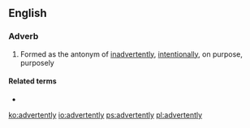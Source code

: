 ==English==

===Adverb===
{{en-adv|-}}

# Formed as the antonym of [[inadvertently]], [[intentionally]], on purpose, purposely

====Related terms====
* {{l|en|advertent}}

[[ko:advertently]]
[[io:advertently]]
[[ps:advertently]]
[[pl:advertently]]
